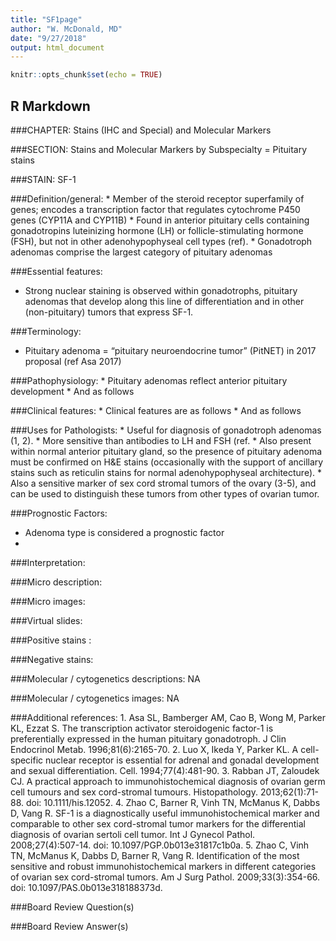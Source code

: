 ```yaml
---
title: "SF1page"
author: "W. McDonald, MD"
date: "9/27/2018"
output: html_document
---
```


```r
knitr::opts_chunk$set(echo = TRUE)
```

## R Markdown

###CHAPTER: Stains (IHC and Special) and Molecular Markers

###SECTION: Stains and Molecular Markers by Subspecialty = Pituitary stains

###STAIN: SF-1

###Definition/general:
* Member of the steroid receptor superfamily of genes; encodes a transcription factor that regulates cytochrome P450 genes (CYP11A and CYP11B)
* Found in anterior pituitary cells containing gonadotropins luteinizing hormone (LH) or follicle-stimulating hormone (FSH), but not in other adenohypophyseal cell types (ref).
* Gonadotroph adenomas comprise the largest category of pituitary adenomas

###Essential features:

*	Strong nuclear staining is observed within gonadotrophs, pituitary adenomas that develop along this line of differentiation and in other (non-pituitary) tumors that express SF-1.


###Terminology:

*	Pituitary adenoma = “pituitary neuroendocrine tumor”  (PitNET) in 2017 proposal (ref Asa 2017)


###Pathophysiology:
*	Pituitary adenomas reflect anterior pituitary development
*	And as follows


###Clinical features: 
*	Clinical features are as follows
*	And as follows


###Uses for Pathologists:
*	Useful for diagnosis of gonadotroph adenomas (1, 2). 
*	More sensitive than antibodies to LH and FSH (ref. 
*	Also present within normal anterior pituitary gland, so the presence of pituitary adenoma must be confirmed on H&E stains (occasionally with the support of ancillary stains such as reticulin stains for normal adenohypophyseal architecture). 
*	Also a sensitive marker of sex cord stromal tumors of the ovary (3-5), and can be used to distinguish these tumors from other types of ovarian tumor.

###Prognostic Factors:

*	Adenoma type is considered a prognostic factor
*	

###Interpretation: 


###Micro description:


###Micro images:


###Virtual slides:


###Positive stains :


###Negative stains:



###Molecular / cytogenetics descriptions:
NA

###Molecular / cytogenetics images:
NA

###Additional references:
1.	Asa SL, Bamberger AM, Cao B, Wong M, Parker KL, Ezzat S. The transcription activator steroidogenic factor-1 is preferentially expressed in the human pituitary gonadotroph. J Clin Endocrinol Metab. 1996;81(6):2165-70.
2.	Luo X, Ikeda Y, Parker KL. A cell-specific nuclear receptor is essential for adrenal and gonadal development and sexual differentiation. Cell. 1994;77(4):481-90.
3.	Rabban JT, Zaloudek CJ. A practical approach to immunohistochemical diagnosis of ovarian germ cell tumours and sex cord-stromal tumours. Histopathology. 2013;62(1):71-88. doi: 10.1111/his.12052.
4.	Zhao C, Barner R, Vinh TN, McManus K, Dabbs D, Vang R. SF-1 is a diagnostically useful immunohistochemical marker and comparable to other sex cord-stromal tumor markers for the differential diagnosis of ovarian sertoli cell tumor. Int J Gynecol Pathol. 2008;27(4):507-14. doi: 10.1097/PGP.0b013e31817c1b0a.
5.	Zhao C, Vinh TN, McManus K, Dabbs D, Barner R, Vang R. Identification of the most sensitive and robust immunohistochemical markers in different categories of ovarian sex cord-stromal tumors. Am J Surg Pathol. 2009;33(3):354-66. doi: 10.1097/PAS.0b013e318188373d.


###Board Review Question(s)


###Board Review Answer(s)




